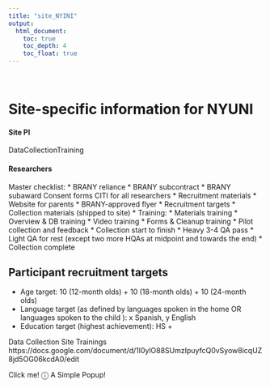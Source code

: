 ```yaml
---
title: "site_NYINI"
output:
  html_document:
    toc: true
    toc_depth: 4
    toc_float: true
---
```


<br>

# Site-specific information for NYUNI

#### Site PI
DataCollectionTraining

#### Researchers

Master checklist: 
* BRANY reliance 
* BRANY subcontract
* BRANY subaward Consent forms CITI for all researchers 
* Recruitment materials
   * Website for parents
   * BRANY-approved flyer
   * Recruitment targets
* Collection materials (shipped to site) 
* Training:
   * Materials training 
   * Overview & DB training 
   * Video training 
   * Forms & Cleanup training 
   * Pilot collection and feedback 
* Collection start to finish
   * Heavy 3-4 QA pass 
   * Light QA for rest (except two more HQAs at midpoint and towards the end)
   * Collection complete


## Participant recruitment targets

- Age target: 10 (12-month olds) + 10 (18-month olds) + 10 (24-month olds)
- Language target (as defined by languages spoken in the home OR languages spoken to the child ): x Spanish, y English
- Education target (highest achievement): HS + 

Data Collection Site Trainings
https://docs.google.com/document/d/1l0ylO88SUmzIpuyfcQ0vSyow8icqUZ8jd5OG06kcdA0/edit

<!--Start info button-->
<div class="popup" onclick="myFunction()">Click me! &#9432;
  <span class="popuptext" id="myPopup">A Simple Popup!</span>
</div>
<script>
// When the user clicks on div, open the popup
function myFunction() {
  var popup = document.getElementById("myPopup");
  popup.classList.toggle("show");
}
</script>
<!--End info button-->
